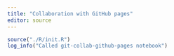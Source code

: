 ```yaml
---
title: "Collaboration with GitHub pages"
editor: source
---
```



```r
source("./R/init.R")
log_info("Called git-collab-github-pages notebook")
```

